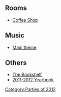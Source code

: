 

==Rooms==
*[[Media:7thAnniversaryPartyCoffee.swf|Coffee Shop]]

==Music==
*[[Media:Music252.swf|Main theme]]

==Others==
*[[Media:LibraryOct2012.swf|The Bookshelf]]
*[[Media:BooksYear1112.swf|2011-2012 Yearbook]]
{{Parties}}

[[Category:Parties of 2012]]